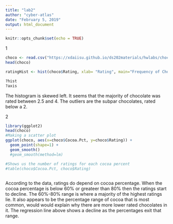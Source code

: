 ---
title: "lab2"
author: "cyber-atlas"
date: "February 5, 2019"
output: html_document
---

```{r setup, include=FALSE}
knitr::opts_chunk$set(echo = TRUE)
```

1
```{r}
choco <- read.csv("https://xdaiisu.github.io/ds202materials/hwlabs/choco.csv")
head(choco)

ratingHist <- hist(choco$Rating, xlab= "Rating", main="Frequency of Chocolate Ratings", border = 'red' )

?hist
?axis


```

The histogram is skewed left. It seems that the majority of chocolate was rated between 2.5 and 4. The outliers are the subpar chocolates, rated below a 2. 

2 
```{r}
library(ggplot2)
head(choco)
#Making a scatter plot
ggplot(choco, aes(x=choco$Cocoa.Pct, y=choco$Rating)) +
  geom_point(shape=1) +
  geom_smooth()
  #geom_smooth(method=lm)

#Shows us the number of ratings for each cocoa percent 
#table(choco$Cocoa.Pct, choco$Rating)
 
```


According to the data, ratings do depend on cocoa percentage. When the cocoa percentage is below 60% or greateer than 80% then the ratings start to decline. The 60%-80% range is where a majority of the highest ratings lie. It also appears to be the percentage range of cocoa that is most common, would would explain why there are more lower rated chocolates in it. The regression line above shows a decline as the percentages exit that range.

